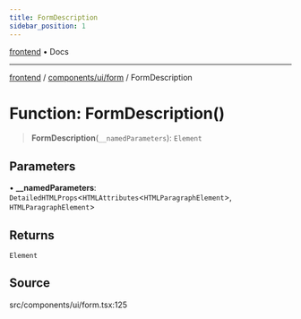 ```yaml
---
title: FormDescription
sidebar_position: 1
---
```


[frontend](../../../..) • Docs

***

[frontend](../../../..) / [components/ui/form](..) / FormDescription

# Function: FormDescription()

> **FormDescription**(`__namedParameters`): `Element`

## Parameters

• **\_\_namedParameters**: `DetailedHTMLProps`\<`HTMLAttributes`\<`HTMLParagraphElement`\>, `HTMLParagraphElement`\>

## Returns

`Element`

## Source

src/components/ui/form.tsx:125
